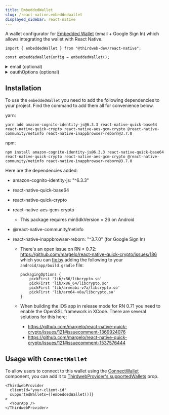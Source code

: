 ```yaml
---
title: EmbeddedWallet
slug: /react-native.embeddedwallet
displayed_sidebar: react-native
---
```



A wallet configurator for [Embedded Wallet](/wallet/embedded-wallet) (email + Google Sign In) which allows integrating the wallet with React Native.

```tsx
import { embeddedWallet } from "@thirdweb-dev/react-native";

const embeddedWalletConfig = embeddedWallet();
```

<CustomizeWalletConfiguratorRN
  config="embeddedWalletConfig"
  configurator="embeddedWallet"
  connectUI="embeddedWalletConnectUI"
  selectUI="embeddedWalletSelectUI"
/>

<details>
  <summary>email (optional)</summary>
  <div>

Whether to turn on or off the email login option.

- If set to `true` (default), an email input text field will be shown on the modal.
- If set to `false`, the email input text field will not be shown on the modal.

````ts

Must be a `boolean`.

```ts
embeddedWallet({
  // highlight-start
  email: true,
  // highlight-end
});
````

</div>
</details>

<details>
  <summary>oauthOptions (optional)</summary>
  <div>

Whether to show the Sign In with different providers.
Right now, only Google is supported.

To use this feature you will need to enable the `Embedded Wallets` service for your `clientId`
in your [Dashboard Settings](https://thirdweb.com/dashboard/settings) and you will need to allowlist
your app's `redirectUrl` (more on this below).

`redirectUrl`: The `redirectUrl` must be a deeplink your app supports. This
is going to be used to redirect back from the browser after logging in with Google.

We wrote [a short guide](/react-native/faq/deeplinks) to help you enable deep links support in your mobile app.

```ts
embeddedWallet({
  // highlight-start
  oauthOptions: {
    providers: ["google"],
    redirectUrl: "your.scheme://",
  },
  // highlight-end
});
```

</div>
</details>

## Installation

To use the `embeddedWallet` you need to add the following dependencies to your project. Find the
command to add them all for convenience below.

yarn:

```yarn
yarn add amazon-cognito-identity-js@6.3.3 react-native-quick-base64 react-native-quick-crypto react-native-aes-gcm-crypto @react-native-community/netinfo react-native-inappbrowser-reborn@3.7.0
```

npm:

```npm
npm install amazon-cognito-identity-js@6.3.3 react-native-quick-base64 react-native-quick-crypto react-native-aes-gcm-crypto @react-native-community/netinfo react-native-inappbrowser-reborn@3.7.0
```

Here are the dependencies added:

- amazon-cognito-identity-js: "^6.3.3"
- react-native-quick-base64
- react-native-quick-crypto
- react-native-aes-gcm-crypto
  - This package requires minSdkVersion = 26 on Android
- @react-native-community/netinfo
- react-native-inappbrowser-reborn: "^3.7.0" (for Google Sign In)

  - There's an open issue on RN > 0.72: https://github.com/margelo/react-native-quick-crypto/issues/186 which you can [fix by](https://github.com/margelo/react-native-quick-crypto/issues/186#issuecomment-1663666739) adding the following to your `android/app/build.gradle` file:

    ```
    packagingOptions {
        pickFirst 'lib/x86/libcrypto.so'
        pickFirst 'lib/x86_64/libcrypto.so'
        pickFirst 'lib/armeabi-v7a/libcrypto.so'
        pickFirst 'lib/arm64-v8a/libcrypto.so'
    }
    ```

  - When building the iOS app in release mode for RN 0.71 you need to enable the OpenSSL framework in XCode. There are several solutions for this here:
    - https://github.com/margelo/react-native-quick-crypto/issues/121#issuecomment-1369924076
    - https://github.com/margelo/react-native-quick-crypto/issues/121#issuecomment-1537576444

## Usage with `ConnectWallet`

To allow users to connect to this wallet using the [ConnectWallet](/react-native/react-native.connectwallet) component, you can add it to [ThirdwebProvider's supportedWallets](/react/react.thirdwebprovider#supportedwallets-optional) prop.

```tsx
<ThirdwebProvider
  clientId="your-client-id"
  supportedWallets={[embeddedWallet()]}
>
  <YourApp />
</ThirdwebProvider>
```
